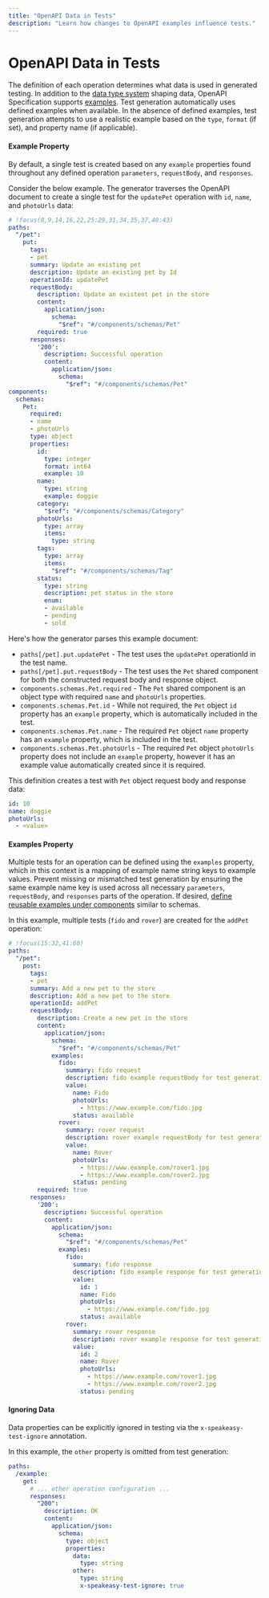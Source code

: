 ```yaml
---
title: "OpenAPI Data in Tests"
description: "Learn how changes to OpenAPI examples influence tests."
---
```


# OpenAPI Data in Tests

The definition of each operation determines what data is used in generated testing. In addition to the [data type system](/openapi/schemas/dataTypes) shaping data, OpenAPI Specification supports [examples](/openapi/examples). Test generation automatically uses defined examples when available. In the absence of defined examples, test generation attempts to use a realistic example based on the `type`, `format` (if set), and property name (if applicable).

#### Example Property

By default, a single test is created based on any `example` properties found throughout any defined operation `parameters`, `requestBody`, and `responses`.

Consider the below example. The generator traverses the OpenAPI document to create a single test for the `updatePet` operation with `id`, `name`, and `photoUrls` data:

```yaml openapi.yaml
# !focus(8,9,14,16,22,25:29,31,34,35,37,40:43)
paths:
  "/pet":
    put:
      tags:
      - pet
      summary: Update an existing pet
      description: Update an existing pet by Id
      operationId: updatePet
      requestBody:
        description: Update an existent pet in the store
        content:
          application/json:
            schema:
              "$ref": "#/components/schemas/Pet"
        required: true
      responses:
        '200':
          description: Successful operation
          content:
            application/json:
              schema:
                "$ref": "#/components/schemas/Pet"
components:
  schemas:
    Pet:
      required:
      - name
      - photoUrls
      type: object
      properties:
        id:
          type: integer
          format: int64
          example: 10
        name:
          type: string
          example: doggie
        category:
          "$ref": "#/components/schemas/Category"
        photoUrls:
          type: array
          items:
            type: string
        tags:
          type: array
          items:
            "$ref": "#/components/schemas/Tag"
        status:
          type: string
          description: pet status in the store
          enum:
          - available
          - pending
          - sold
```
Here's how the generator parses this example document:

- `paths[/pet].put.updatePet` - The test uses the `updatePet` operationId in the test name.
- `paths[/pet].put.requestBody` - The test uses the `Pet` shared component for both the constructed request body and response object.
- `components.schemas.Pet.required` - The `Pet` shared component is an object type with required `name` and `photoUrls` properties.
- `components.schemas.Pet.id` - While not required, the `Pet` object `id` property has an `example` property, which is automatically included in the test.
- `components.schemas.Pet.name` - The required `Pet` object `name` property has an `example` property, which is included in the test.
- `components.schemas.Pet.photoUrls` - The required `Pet` object `photoUrls` property does not include an `example` property, however it has an example value automatically created since it is required.

This definition creates a test with `Pet` object request body and response data:

```yaml
id: 10
name: doggie
photoUrls:
  - <value>
```

#### Examples Property

Multiple tests for an operation can be defined using the `examples` property, which in this context is a mapping of example name string keys to example values. Prevent missing or mismatched test generation by ensuring the same example name key is used across all necessary `parameters`, `requestBody`, and `responses` parts of the operation. If desired, [define reusable examples under components](/openapi/examples) similar to schemas.

In this example, multiple tests (`fido` and `rover`) are created for the `addPet` operation:

```yaml openapi.yaml
# !focus(15:32,41:60)
paths:
  "/pet":
    post:
      tags:
      - pet
      summary: Add a new pet to the store
      description: Add a new pet to the store
      operationId: addPet
      requestBody:
        description: Create a new pet in the store
        content:
          application/json:
            schema:
              "$ref": "#/components/schemas/Pet"
            examples:
              fido:
                summary: fido request
                description: fido example requestBody for test generation
                value:
                  name: Fido
                  photoUrls:
                    - https://www.example.com/fido.jpg
                  status: available
              rover:
                summary: rover request
                description: rover example requestBody for test generation
                value:
                  name: Rover
                  photoUrls:
                    - https://www.example.com/rover1.jpg
                    - https://www.example.com/rover2.jpg
                  status: pending
        required: true
      responses:
        '200':
          description: Successful operation
          content:
            application/json:
              schema:
                "$ref": "#/components/schemas/Pet"
              examples:
                fido:
                  summary: fido response
                  description: fido example response for test generation
                  value:
                    id: 1
                    name: Fido
                    photoUrls:
                      - https://www.example.com/fido.jpg
                    status: available
                rover:
                  summary: rover response
                  description: rover example response for test generation
                  value:
                    id: 2
                    name: Rover
                    photoUrls:
                      - https://www.example.com/rover1.jpg
                      - https://www.example.com/rover2.jpg
                    status: pending
```

#### Ignoring Data

Data properties can be explicitly ignored in testing via the `x-speakeasy-test-ignore` annotation.

In this example, the `other` property is omitted from test generation:

```yaml
paths:
  /example:
    get:
      # ... other operation configuration ...
      responses:
        "200":
          description: OK
          content:
            application/json:
              schema:
                type: object
                properties:
                  data:
                    type: string
                  other:
                    type: string
                    x-speakeasy-test-ignore: true
```
